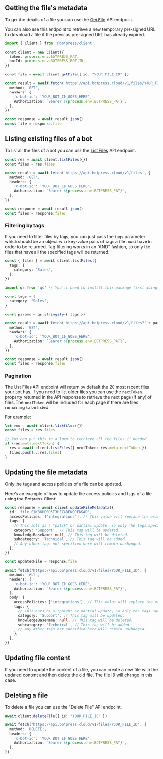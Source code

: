 ## Getting the file's metadata

To get the details of a file you can use the [Get File](/api-reference/files-api/how-tos/manage-files#getting-the-file’s-metadata) API endpoint.

You can also use this endpoint to retrieve a new temporary pre-signed URL to download a file if the previous pre-signed URL has already expired.

<CodeGroup>

```ts Using the Botpress Client
import { Client } from '@botpress/client'

const client = new Client({
  token: process.env.BOTPRESS_PAT,
  botId: process.env.BOTPRESS_BOT_ID,
})

const file = await client.getFile({ id: "YOUR_FILE_ID" });
```

```ts Calling the API directly
const result = await fetch('https://api.botpress.cloud/v1/files/YOUR_FILE_ID', {
  method: 'GET',
  headers: {
    'x-bot-id': 'YOUR_BOT_ID_GOES_HERE',
    Authorization: `Bearer ${process.env.BOTPRESS_PAT}`,
  },
})

const response = await result.json()
const file = response.file
```

</CodeGroup>

## Listing existing files of a bot

To list all the files of a bot you can use the [List Files](/api-reference/files-api/how-tos/manage-files#listing-existing-files-of-a-bot) API endpoint.

<CodeGroup>

```ts Using the Botpress Client
const res = await client.listFiles({})
const files = res.files
```

```ts Calling the API directly
const result = await fetch('https://api.botpress.cloud/v1/files', {
  method: 'GET',
  headers: {
    'x-bot-id': 'YOUR_BOT_ID_GOES_HERE',
    Authorization: `Bearer ${process.env.BOTPRESS_PAT}`,
  },
})

const response = await result.json()
const files = response.files
```

</CodeGroup>

### Filtering by tags

If you need to filter files by tags, you can just pass the `tags` parameter which should be an object with key-value pairs of tags a file must have in order to be returned. Tag filtering works in an "AND" fashion, so only the files that have all the specified tags will be returned.

<CodeGroup>

```ts Using the Botpress Client
const { files } = await client.listFiles({
  tags: {
    category: 'Sales',
  },
})
```

```ts Calling the API directly
import qs from 'qs' // You'll need to install this package first using your favorite package manager

const tags = {
  category: 'Sales',
}

const params = qs.stringify({ tags })

const result = await fetch('https://api.botpress.cloud/v1/files?' + params, {
  method: 'GET',
  headers: {
    'x-bot-id': 'YOUR_BOT_ID_GOES_HERE',
    Authorization: `Bearer ${process.env.BOTPRESS_PAT}`,
  },
})

const response = await result.json()
const files = response.files
```

</CodeGroup>

### Pagination

The [List Files](/api-reference/files-api/how-tos/manage-files#listing-existing-files-of-a-bot) API endpoint will return by default the 20 most recent files your bot has. If you need to list older files you can use the `nextToken` property returned in the API response to retrieve the next page (if any) of files. The `nextToken` will be included for each page if there are files remaining to be listed.

For example:

```ts
let res = await client.listFiles({})
const files = res.files

// You can put this in a loop to retrieve all the files if needed
if (res.meta.nextToken) {
  res = await client.listFiles({ nextToken: res.meta.nextToken })
  files.push(...res.files)
}
```

## Updating the file metadata

Only the tags and access policies of a file can be updated.

Here's an example of how to update the access policies and tags of a file using the Botpress Client:

<CodeGroup>

```ts Using the Botpress Client
const response = await client.updateFileMetadata({
  id: 'file_01K86HD0D5T3HFCGBEKQJFNKAD',
  accessPolicies: ['integrations'], // This value will replace the existing access policies of the file.
  tags: {
    // This acts as a "patch" or partial update, so only the tags specified here will be updated, the rest will remain unchanged. If you need to delete an existing tag, you can set it to a `null` value.
    category: 'Support', // This tag will be updated.
    knowledgeBaseName: null, // This tag will be deleted.
    subcategory: 'Technical', // This tag will be added.
    // Any other tags not specified here will remain unchanged.
  },
})

const updatedFile = response.file
```

```ts Calling the API directly
await fetch('https://api.botpress.cloud/v1/files/YOUR_FILE_ID', {
  method: 'PUT',
  headers: {
    'x-bot-id': 'YOUR_BOT_ID_GOES_HERE',
    Authorization: `Bearer ${process.env.BOTPRESS_PAT}`,
  },
  body: {
    accessPolicies: ['integrations'], // This value will replace the existing access policies of the file.
    tags: {
      // This acts as a "patch" or partial update, so only the tags specified here will be updated, the rest will remain unchanged. If you need to delete an existing tag, you can set it to a `null` value.
      category: 'Support', // This tag will be updated.
      knowledgeBaseName: null, // This tag will be deleted.
      subcategory: 'Technical', // This tag will be added.
      // Any other tags not specified here will remain unchanged.
    },
  },
})
```

</CodeGroup>

## Updating file content

If you need to update the content of a file, you can create a new file with the updated content and then delete the old file. The file ID will change in this case.

## Deleting a file

To delete a file you can use the "Delete File" API endpoint.

<CodeGroup>

```ts Using the Botpress Client
await client.deleteFile({ id: "YOUR_FILE_ID" })
```

```ts Calling the API directly
await fetch('https://api.botpress.cloud/v1/files/YOUR_FILE_ID', {
  method: 'DELETE',
  headers: {
    'x-bot-id': 'YOUR_BOT_ID_GOES_HERE',
    Authorization: `Bearer ${process.env.BOTPRESS_PAT}`,
  },
})
```

</CodeGroup>
